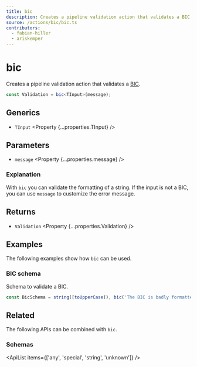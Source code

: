 ```yaml
---
title: bic
description: Creates a pipeline validation action that validates a BIC.
source: /actions/bic/bic.ts
contributors:
  - fabian-hiller
  - ariskemper
---
```



# bic

Creates a pipeline validation action that validates a [BIC](https://en.wikipedia.org/wiki/ISO_9362).

```ts
const Validation = bic<TInput>(message);
```

## Generics

- `TInput` <Property {...properties.TInput} />

## Parameters

- `message` <Property {...properties.message} />

### Explanation

With `bic` you can validate the formatting of a string. If the input is not a BIC, you can use `message` to customize the error message.

## Returns

- `Validation` <Property {...properties.Validation} />

## Examples

The following examples show how `bic` can be used.

### BIC schema

Schema to validate a BIC.

```ts
const BicSchema = string([toUpperCase(), bic('The BIC is badly formatted.')]);
```

## Related

The following APIs can be combined with `bic`.

### Schemas

<ApiList items={['any', 'special', 'string', 'unknown']} />

